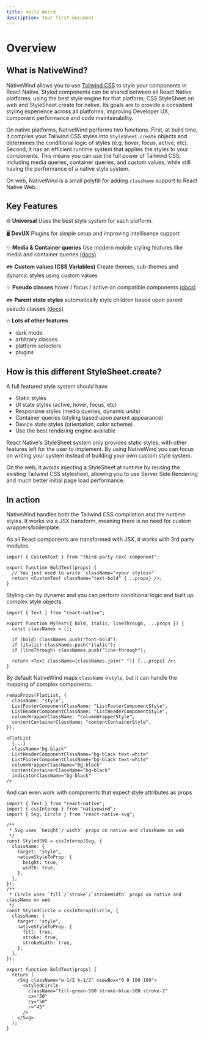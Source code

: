 ```yaml
---
title: Hello World
description: Your first document
---
```


# Overview

## What is NativeWind?

NativeWind allows you to use [Tailwind CSS](https://tailwindcss.com) to style your components in React Native. Styled components can be shared between all React Native platforms, using the best style engine for that platform; CSS StyleSheet on web and StyleSheet.create for native. Its goals are to provide a consistent styling experience across all platforms, improving Developer UX, component performance and code maintainability.

On native platforms, NativeWind performs two functions. First, at build time, it compiles your Tailwind CSS styles into `StyleSheet.create` objects and determines the conditional logic of styles (e.g. hover, focus, active, etc). Second, it has an efficient runtime system that applies the styles to your components. This means you can use the full power of Tailwind CSS, including media queries, container queries, and custom values, while still having the performance of a native style system.

On web, NativeWind is a small polyfill for adding `className` support to React Native Web.

## Key Features

🌐 **Universal** Uses the best style system for each platform.

🖥️ **DevUX** Plugins for simple setup and improving intellisense support

✨ **Media & Container queries** Use modern mobile styling features like media and container queries [(docs)](../core-concepts/states#hover-focus-and-active)

👪 **Custom values (CSS Variables)** Create themes, sub-themes and dynamic styles using custom values

✨ **Pseudo classes** hover / focus / active on compatible components [(docs)](../core-concepts/states#hover-focus-and-active)

👪 **Parent state styles** automatically style children based upon parent pseudo classes [(docs)](../core-concepts/states#hover-focus-and-active#styling-based-on-parent-state)

🔥 **Lots of other features**

- dark mode
- arbitrary classes
- platform selectors
- plugins

## How is this different StyleSheet.create?

A full featured style system should have

- Static styles
- UI state styles (active, hover, focus, etc)
- Responsive styles (media queries, dynamic units)
- Container queries (styling based upon parent appearance)
- Device state styles (orientation, color scheme)
- Use the best rendering engine available

React Native's StyleSheet system only provides static styles, with other features left for the user to implement. By using NativeWind you can focus on writing your system instead of building your own custom style system.

On the web, it avoids injecting a StyleSheet at runtime by reusing the existing Tailwind CSS stylesheet, allowing you to use Server Side Rendering and much better initial page load performance.

## In action

NativeWind handles both the Tailwind CSS compilation and the runtime styles. It works via a JSX transform, meaning there is no need for custom wrappers/boilerplate.

As all React components are transformed with JSX, it works with 3rd party modules.

```tsx
import { CustomText } from "third-party-text-component";

export function BoldText(props) {
  // You just need to write `className="<your styles>"`
  return <CustomText className="text-bold" {...props} />;
}
```

Styling can by dynamic and you can perform conditional logic and built up complex style objects.

```tsx
import { Text } from "react-native";

export function MyText({ bold, italic, lineThrough, ...props }) {
  const classNames = [];

  if (bold) classNames.push("font-bold");
  if (italic) classNames.push("italic");
  if (lineThrough) classNames.push("line-through");

  return <Text className={classNames.join(" ")} {...props} />;
}
```

By default NativeWind maps `className`->`style`, but it can handle the mapping of complex components.

```tsx
remapProps(FlatList, {
  className: "style",
  ListFooterComponentClassName: "ListFooterComponentStyle",
  ListHeaderComponentClassName: "ListHeaderComponentStyle",
  columnWrapperClassName: "columnWrapperStyle",
  contentContainerClassName: "contentContainerStyle",
});

<FlatList
  {...}
  className="bg-black"
  ListHeaderComponentClassName="bg-black text-white"
  ListFooterComponentClassName="bg-black text-white"
  columnWrapperClassName="bg-black"
  contentContainerClassName="bg-black"
  indicatorClassName="bg-black"
/>
```

And can even work with components that expect style attributes as props

```tsx
import { Text } from "react-native";
import { cssInterop } from "nativewind";
import { Svg, Circle } from "react-native-svg";

/**
 * Svg uses `height`/`width` props on native and className on web
 */
const StyledSVG = cssInterop(Svg, {
  className: {
    target: "style",
    nativeStyleToProp: {
      height: true,
      width: true,
    },
  },
});
/**
 * Circle uses `fill`/`stroke`/`strokeWidth` props on native and className on web
 */
const StyledCircle = cssInterop(Circle, {
  className: {
    target: "style",
    nativeStyleToProp: {
      fill: true,
      stroke: true,
      strokeWidth: true,
    },
  },
});

export function BoldText(props) {
  return (
    <Svg className="w-1/2 h-1/2" viewBox="0 0 100 100">
      <StyledCircle
        className="fill-green-500 stroke-blue-500 stroke-2"
        cx="50"
        cy="50"
        r="45"
      />
    </Svg>
  );
}
```
